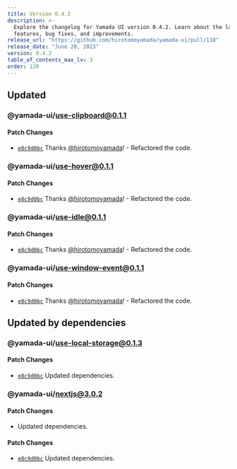 ```yaml
---
title: Version 0.4.2
description: >-
  Explore the changelog for Yamada UI version 0.4.2. Learn about the latest
  features, bug fixes, and improvements.
release_url: "https://github.com/hirotomoyamada/yamada-ui/pull/110"
release_date: "June 20, 2023"
version: 0.4.2
table_of_contents_max_lv: 3
order: 120
---
```


## Updated

### @yamada-ui/use-clipboard@0.1.1

#### Patch Changes

- [`e8c9d0bc`](https://github.com/hirotomoyamada/yamada-ui/commit/e8c9d0bc97ebd8bcb28632809aa9b2dd1699c67f) Thanks [@hirotomoyamada](https://github.com/hirotomoyamada)! - Refactored the code.

### @yamada-ui/use-hover@0.1.1

#### Patch Changes

- [`e8c9d0bc`](https://github.com/hirotomoyamada/yamada-ui/commit/e8c9d0bc97ebd8bcb28632809aa9b2dd1699c67f) Thanks [@hirotomoyamada](https://github.com/hirotomoyamada)! - Refactored the code.

### @yamada-ui/use-idle@0.1.1

#### Patch Changes

- [`e8c9d0bc`](https://github.com/hirotomoyamada/yamada-ui/commit/e8c9d0bc97ebd8bcb28632809aa9b2dd1699c67f) Thanks [@hirotomoyamada](https://github.com/hirotomoyamada)! - Refactored the code.

### @yamada-ui/use-window-event@0.1.1

#### Patch Changes

- [`e8c9d0bc`](https://github.com/hirotomoyamada/yamada-ui/commit/e8c9d0bc97ebd8bcb28632809aa9b2dd1699c67f) Thanks [@hirotomoyamada](https://github.com/hirotomoyamada)! - Refactored the code.

## Updated by dependencies

### @yamada-ui/use-local-storage@0.1.3

#### Patch Changes

- [`e8c9d0bc`](https://github.com/hirotomoyamada/yamada-ui/commit/e8c9d0bc97ebd8bcb28632809aa9b2dd1699c67f) Updated dependencies.

### @yamada-ui/nextjs@3.0.2

#### Patch Changes

- Updated dependencies.

#### Patch Changes

- [`e8c9d0bc`](https://github.com/hirotomoyamada/yamada-ui/commit/e8c9d0bc97ebd8bcb28632809aa9b2dd1699c67f) Updated dependencies.
